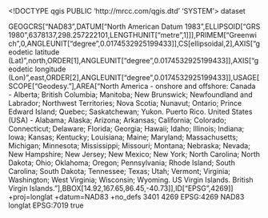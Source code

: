 <!DOCTYPE qgis PUBLIC 'http://mrcc.com/qgis.dtd' 'SYSTEM'>
<qgis version="3.28.2-Firenze">
  <identifier></identifier>
  <parentidentifier></parentidentifier>
  <language></language>
  <type>dataset</type>
  <title></title>
  <abstract></abstract>
  <contact>
    <name></name>
    <organization></organization>
    <position></position>
    <voice></voice>
    <fax></fax>
    <email></email>
    <role></role>
  </contact>
  <links/>
  <fees></fees>
  <encoding></encoding>
  <crs>
    <spatialrefsys nativeFormat="Wkt">
      <wkt>GEOGCRS["NAD83",DATUM["North American Datum 1983",ELLIPSOID["GRS 1980",6378137,298.257222101,LENGTHUNIT["metre",1]]],PRIMEM["Greenwich",0,ANGLEUNIT["degree",0.0174532925199433]],CS[ellipsoidal,2],AXIS["geodetic latitude (Lat)",north,ORDER[1],ANGLEUNIT["degree",0.0174532925199433]],AXIS["geodetic longitude (Lon)",east,ORDER[2],ANGLEUNIT["degree",0.0174532925199433]],USAGE[SCOPE["Geodesy."],AREA["North America - onshore and offshore: Canada - Alberta; British Columbia; Manitoba; New Brunswick; Newfoundland and Labrador; Northwest Territories; Nova Scotia; Nunavut; Ontario; Prince Edward Island; Quebec; Saskatchewan; Yukon. Puerto Rico. United States (USA) - Alabama; Alaska; Arizona; Arkansas; California; Colorado; Connecticut; Delaware; Florida; Georgia; Hawaii; Idaho; Illinois; Indiana; Iowa; Kansas; Kentucky; Louisiana; Maine; Maryland; Massachusetts; Michigan; Minnesota; Mississippi; Missouri; Montana; Nebraska; Nevada; New Hampshire; New Jersey; New Mexico; New York; North Carolina; North Dakota; Ohio; Oklahoma; Oregon; Pennsylvania; Rhode Island; South Carolina; South Dakota; Tennessee; Texas; Utah; Vermont; Virginia; Washington; West Virginia; Wisconsin; Wyoming. US Virgin Islands. British Virgin Islands."],BBOX[14.92,167.65,86.45,-40.73]],ID["EPSG",4269]]</wkt>
      <proj4>+proj=longlat +datum=NAD83 +no_defs</proj4>
      <srsid>3401</srsid>
      <srid>4269</srid>
      <authid>EPSG:4269</authid>
      <description>NAD83</description>
      <projectionacronym>longlat</projectionacronym>
      <ellipsoidacronym>EPSG:7019</ellipsoidacronym>
      <geographicflag>true</geographicflag>
    </spatialrefsys>
  </crs>
  <extent>
    <spatial crs="EPSG:4269" maxy="0" dimensions="2" miny="0" minx="0" minz="0" maxz="0" maxx="0"/>
    <temporal>
      <period>
        <start></start>
        <end></end>
      </period>
    </temporal>
  </extent>
</qgis>
